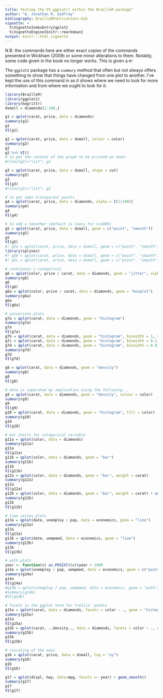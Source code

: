 ```yaml
---
title: Testing the VI.ggplot() within the BrailleR package"
author: "A. Jonathan R. Godfrey"
bibliography: BrailleRPublications.bib
vignette: >
  %\VignetteIndexEntry{qplot}
  %\VignetteEngine{knitr::rmarkdown}
output: knitr:::html_vignette
---
```



N.B.  the commands here are either exact copies of the commands presented in Wickham (2009) or some minor alterations to them.    Notably, some code given in the book no longer works. This is given a `#!`    


The `ggplot2` package has  a `summary` method that often but not always offers something to show that things have changed from one plot to another. I've kept the use of this command in as it shows where we need to look for more information and from where we ought to look for it.

```r
library(BrailleR)   
library(ggplot2)   
library(magrittr)
dsmall = diamonds[1:100,]   
```  

```r
g1 = qplot(carat, price, data = diamonds)   
summary(g1)   
g1  
VI(g1)  
```  

```r
g2 = qplot(carat, price, data = dsmall, colour = color)    
summary(g2)   
g2
g2 %>% VI()   
# to get the content of the graph to be printed we need:   
#class(g2)="list"; g2   
```  

```r
g3 = qplot(carat, price, data = dsmall, shape = cut)    
summary(g3)   
g3
VI(g3)   
#class(g3)="list"; g3   
```  

```r
# to get semi-transparent points   
g4 = qplot(carat, price, data = diamonds, alpha = I(1/100))    
summary(g4)   
g4
VI(g4)   
```  

```r
# to add a smoother (default is loess for n<1000)   
g5 = qplot(carat, price, data = dsmall, geom = c("point", "smooth"))    
summary(g5)   
g5
VI(g5)   
#! g5a = qplot(carat, price, data = dsmall, geom = c("point", "smooth"), span = 1)    
library(splines)    
#! g5b = qplot(carat, price, data = dsmall, geom = c("point", "smooth"), method = "lm")    
#! g5c = qplot(carat, price, data = dsmall, geom = c("point", "smooth"), method = "lm", formula = y ~ ns(x,5))    
```  

```r
# continuous v categorical   
g6 = qplot(color, price / carat, data = diamonds, geom = "jitter", alpha = I(1 / 50))    
summary(g6)   
g6
VI(g6)   
g6a = qplot(color, price / carat, data = diamonds, geom = "boxplot")    
summary(g6a)   
g6a
VI(g6a)   
```  

```r
# univariate plots   
g7a = qplot(carat, data = diamonds, geom = "histogram")    
summary(g7a)   
g7a
VI(g7a)   
g7b = qplot(carat, data = diamonds, geom = "histogram", binwidth = 1, xlim = c(0,3))    
g7c = qplot(carat, data = diamonds, geom = "histogram", binwidth = 0.1, xlim = c(0,3))    
g7d = qplot(carat, data = diamonds, geom = "histogram", binwidth = 0.01, xlim = c(0,3))    
summary(g7d)   
g7d
VI(g7d)   
```  

```r
g8 = qplot(carat, data = diamonds, geom = "density")    
summary(g8)   
g8
VI(g8)   
```  

```r
# data is separated by implication using the following...   
g9 = qplot(carat, data = diamonds, geom = "density", colour = color)    
summary(g9)   
g9
VI(g9)   
g10 = qplot(carat, data = diamonds, geom = "histogram", fill = color)    
summary(g10)   
g10
VI(g10)   
```  

```r
# bar charts for categorical variable   
g11a = qplot(color, data = diamonds)    
summary(g11a)   
g11a
VI(g11a)   
g11b = qplot(color, data = diamonds, geom = "bar")    
summary(g11b)   
g11b
VI(g11b)   
g12a = qplot(color, data = diamonds, geom = "bar", weight = carat)   
summary(g12a)   
g12a
VI(g12a)   
g12b = qplot(color, data = diamonds, geom = "bar", weight = carat) + scale_y_continuous("carat")    
summary(g12b)   
g12b
VI(g12b)   
```  

```r
# time series plots   
g13a = qplot(date, unemploy / pop, data = economics, geom = "line")    
summary(g13a)   
g13a
VI(g13a)   
g13b = qplot(date, uempmed, data = economics, geom = "line")    
summary(g13b)   
g13b
VI(g13b)   
```  

```r
# path plots   
year <- function(x) as.POSIXlt(x)$year + 1900    
g14a = qplot(unemploy / pop, uempmed, data = economics, geom = c("point", "path"))    
summary(g14a)   
g14a
VI(g14a)   
#g14b = qplot(unemploy / pop, uempmed, data = economics, geom = "path", colour = year(date)) + scale_area()    
#summary(g14b)   
#VI(g14b)   
```  

```r
# facets is the ggplot term for trellis' panels   
g15a = qplot(carat, data = diamonds, facets = color ~ ., geom = "histogram", binwidth = 0.1, xlim = c(0, 3))    
summary(g15a)   
g15a
VI(g15a)   
g15b = qplot(carat, ..density.., data = diamonds, facets = color ~ ., geom = "histogram", binwidth = 0.1, xlim = c(0, 3))   
summary(g15b)   
g15b
VI(g15b)   
```  

```r
# rescaling of the axes   
g16 = qplot(carat, price, data = dsmall, log = "xy")   
summary(g16)   
g16
VI(g16)   
```  

```r
g17 = qplot(displ, hwy, data=mpg, facets =~ year) + geom_smooth()    
summary(g17)   
g17
VI(g17)   
```  
